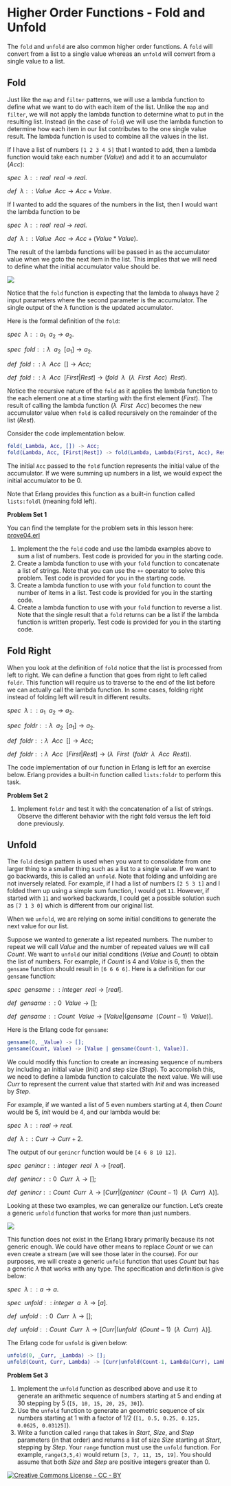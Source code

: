 # Higher Order Functions - Fold and Unfold

The `fold` and `unfold` are also common higher order functions.  A `fold` will convert from a list to a single value whereas an `unfold` will convert from a single value to a list. 

## Fold

Just like the `map` and `filter` patterns, we will use a lambda function to define what we want to do with each item of the list.  Unlike the `map` and `filter`, we will not apply the lambda function to determine what to put in the resulting list.  Instead (in the case of `fold`) we will use the lambda function to determine how each item in our list contributes to the one single value result.  The lambda function is used to combine all the values in the list.

If I have a list of numbers `[1 2 3 4 5]` that I wanted to add, then a lambda function would take each number ($Value$) and add it to an accumulator ($Acc$):

:::: {.formulabox data-latex=""}
$spec ~ ~ \lambda :: real ~ ~ real \rightarrow real.$

$de\mathit{f} ~ ~ \lambda :: Value ~ ~ Acc \rightarrow Acc + Value.$
::::
$\nonumber$

If I wanted to add the squares of the numbers in the list, then I would want the lambda function to be 

:::: {.formulabox data-latex=""}
$spec ~ ~ \lambda :: real ~ ~ real \rightarrow real.$

$de\mathit{f} ~ ~ \lambda :: Value ~ ~ Acc \rightarrow Acc + (Value * Value).$
::::
$\nonumber$

The result of the lambda functions will be passed in as the accumulator value when we goto the next item in the list.  This implies that we will need to define what the initial accumulator value should be.  

![](images/fold.drawio.png)

Notice that the `fold` function is expecting that the lambda to always have 2 input parameters where the second parameter is the accumulator.  The single output of the $\lambda$ function is the updated accumulator.

Here is the formal definition of the `fold`:

:::: {.formulabox data-latex=""}
$spec ~ ~ \lambda :: a_1 ~ ~ a_2 \rightarrow a_2.$

$spec ~ ~ \mathit{fold} ::  \lambda ~ ~ a_2 ~ ~ [a_1]\rightarrow a_2.$

$de\mathit{f} ~ ~ \mathit{fold} :: \lambda ~ ~ Acc ~ ~ []\rightarrow Acc;$

$de\mathit{f} ~ ~ \mathit{fold} :: \lambda ~ ~ Acc ~ ~ [First|Rest] \rightarrow (\mathit{fold} ~ ~ \lambda ~ ~ (\lambda ~ ~ First ~ ~ Acc) ~ ~ Rest).$
::::
$\nonumber$

Notice the recursive nature of the `fold` as it applies the lambda function to the each element one at a time starting with the first element ($First$).  The result of calling the lambda function ($\lambda ~ ~ First ~ ~ Acc$) becomes the new accumulator value when `fold` is called recursively on the remainder of the list ($Rest$).

Consider the code implementation below.

```erlang
fold(_Lambda, Acc, []) -> Acc;
fold(Lambda, Acc, [First|Rest]) -> fold(Lambda, Lambda(First, Acc), Rest).
```
The initial `Acc` passed to the `fold` function represents the initial value of the accumulator.  If we were summing up numbers in a list, we would expect the initial accumulator to be 0.

Note that Erlang provides this function as a built-in function called `lists:foldl` (meaning fold left).

:::: {.problembox data-latex=""}
**Problem Set 1**

You can find the template for the problem sets in this lesson here: [prove04.erl](proves/prove04.erl)

1. Implement the the `fold` code and use the lambda examples above to sum a list of numbers.  Test code is provided for you in the starting code.
2. Create a lambda function to use with your `fold` function to concatenate a list of strings.  Note that you can use the `++` operator to solve this problem.  Test code is provided for you in the starting code.
3. Create a lambda function to use with your `fold` function to count the number of items in a list.  Test code is provided for you in the starting code.
4. Create a lambda function to use with your `fold` function to reverse a list.  Note that the single result that a `fold` returns can be a list if the lambda function is written properly.  Test code is provided for you in the starting code.
::::

## Fold Right

When you look at the definition of `fold` notice that the list is processed from left to right.  We can define a function that goes from right to left called `foldr`.  This function will require us to traverse to the end of the list before we can actually call the lambda function.  In some cases, folding right instead of folding left will result in different results.

:::: {.formulabox data-latex=""}
$spec ~ ~ \lambda :: a_1 ~ ~ a_2 \rightarrow a_2.$

$spec ~ ~ \mathit{foldr} :: \lambda ~ ~ a_2 ~ ~ [a_1]\rightarrow a_2.$

$de\mathit{f} ~ ~ \mathit{foldr} :: \lambda  ~ ~ Acc ~ ~ [] \rightarrow Acc;$

$de\mathit{f} ~ ~ \mathit{foldr} :: \lambda ~ ~ Acc ~ ~ [First|Rest]\rightarrow (\lambda ~ ~ First ~ ~ (\mathit{foldr} ~ ~ \lambda ~ ~ Acc ~ ~ Rest)).$
::::
$\nonumber$

The code implementation of our function in Erlang is left for an exercise below.  Erlang provides a built-in function called `lists:foldr` to perform this task.  

:::: {.problembox data-latex=""}
**Problem Set 2**

1. Implement `foldr` and test it with the concatenation of a list of strings.  Observe the different behavior with the right fold versus the left fold done previously.
::::

## Unfold

The `fold` design pattern is used when you want to consolidate from one larger thing to a smaller thing such as a list to a single value.  If we want to go backwards, this is called an `unfold`.  Note that folding and unfolding are not inversely related.  For example, if I had a list of numbers `[2 5 3 1]` and I folded them up using a simple sum function, I would get `11`.  However, if started with `11` and worked backwards, I could get a possible solution such as `[7 1 3 0]` which is different from our original list.  

When we `unfold`, we are relying on some initial conditions to generate the next value for our list.

Suppose we wanted to generate a list repeated numbers.  The number to repeat we will call $Value$ and the number of repeated values we will call $Count$.  We want to `unfold` our initial conditions ($Value$ and $Count$) to obtain the list of numbers.  For example, if $Count$ is 4 and $Value$ is 6, then the `gensame` function should result in `[6 6 6 6]`.  Here is a definition for our `gensame` function:

:::: {.formulabox data-latex=""}
$spec ~ ~ gensame :: integer ~ ~ real \rightarrow [real].$

$de\mathit{f} ~ ~ gensame :: 0 ~ ~ Value \rightarrow [];$

$de\mathit{f} ~ ~ gensame :: Count ~ ~ Value \rightarrow [Value | (gensame ~ ~ (Count-1) ~ ~ Value)].$
::::
$\nonumber$

Here is the Erlang code for `gensame`:

```erlang
gensame(0, _Value) -> [];
gensame(Count, Value) -> [Value | gensame(Count-1, Value)].
```

We could modify this function to create an increasing sequence of numbers by including an initial value ($Init$) and step size ($Step$).  To accomplish this, we need to define a lambda function to calculate the next value.  We will use $Curr$ to represent the current value that started with $Init$ and was increased by $Step$.  

For example, if we wanted a list of 5 even numbers starting at 4, then $Count$ would be 5, $Init$ would be 4, and our lambda would be:

:::: {.formulabox data-latex=""}
$spec ~ ~ \lambda :: real \rightarrow real.$

$de\mathit{f} ~ ~ \lambda :: Curr \rightarrow Curr + 2.$
::::
$\nonumber$

The output of our `genincr` function would be `[4 6 8 10 12]`.

:::: {.formulabox data-latex=""}
$spec ~ ~ genincr :: integer ~ ~ real ~ ~ \lambda \rightarrow [real].$

$de\mathit{f} ~ ~ genincr :: 0 ~ ~ Curr ~ ~ \lambda \rightarrow [];$

$de\mathit{f} ~ ~ genincr :: Count ~ ~ Curr ~ ~ \lambda \rightarrow [Curr | (genincr ~ ~ (Count-1) ~ ~ (\lambda ~ ~ Curr) ~ ~  \lambda)].$
::::
$\nonumber$

Looking at these two examples, we can generalize our function.  Let's create a generic `unfold` function that works for more than just numbers.  

![](images/unfold.drawio.png)

This function does not exist in the Erlang library primarily because its not generic enough.  We could have other means to replace $Count$ or we can even create a stream (we will see those later in the course).  For our purposes, we will create a generic `unfold` function that uses $Count$ but has a generic $\lambda$ that works with any type.  The specification and definition is give below:

:::: {.formulabox data-latex=""}
$spec ~ ~ \lambda :: a \rightarrow a.$

$spec ~ ~ unfold :: integer ~ ~ a ~ ~ \lambda \rightarrow [a].$

$de\mathit{f} ~ ~ unfold :: 0 ~ ~ Curr ~ ~ \lambda \rightarrow [];$

$de\mathit{f} ~ ~ unfold :: Count ~ ~ Curr ~ ~ \lambda \rightarrow [Curr | (unfold ~ ~ (Count-1) ~ ~ (\lambda ~ ~ Curr) ~ ~ \lambda)].$
::::
$\nonumber$

The Erlang code for `unfold` is given below:

```erlang
unfold(0, _Curr, _Lambda) -> [];
unfold(Count, Curr, Lambda) -> [Curr|unfold(Count-1, Lambda(Curr), Lambda)].
```

:::: {.problembox data-latex=""}
**Problem Set 3**

1. Implement the `unfold` function as described above and use it to generate an arithmetic sequence of numbers starting at 5 and ending at 30 stepping by 5 (`[5, 10, 15, 20, 25, 30]`).
2. Use the `unfold` function to generate an geometric sequence of six numbers starting at 1 with a factor of $1/2$ (`[1, 0.5, 0.25, 0.125, 0.0625, 0.03125]`).
3. Write a function called `range` that takes in $Start$, $Size$, and $Step$ parameters (in that order) and returns a list of size $Size$ starting at $Start$, stepping by $Step$.  Your `range` function must use the `unfold` function.  For example, `range(3,5,4)` would return `[3, 7, 11, 15, 19]`.  You should assume that both $Size$ and $Step$ are positive integers greater than 0.
::::

$\nonumber$
$\nonumber$
[![Creative Commons License - CC - BY](images/cc-88x31.png)](http://creativecommons.org/licenses/by/4.0/)
